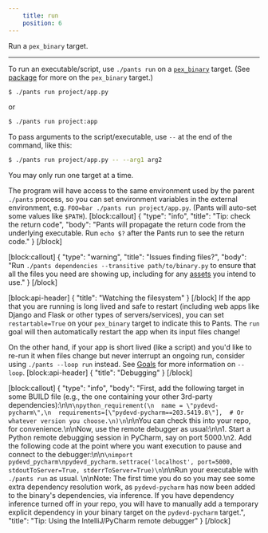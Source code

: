 ```yaml
---
    title: run
    position: 6
---
```


Run a `pex_binary` target.

---

To run an executable/script, use `./pants run` on a [`pex_binary`](doc:reference-pex_binary) target. (See [package](doc:python-package-goal) for more on the `pex_binary` target.)

```bash
$ ./pants run project/app.py
```

or

```bash
$ ./pants run project:app
```

To pass arguments to the script/executable, use `--` at the end of the command, like this:

```bash
$ ./pants run project/app.py -- --arg1 arg2
```

You may only run one target at a time.

The program will have access to the same environment used by the parent `./pants` process, so you can set environment variables in the external environment, e.g. `FOO=bar ./pants run project/app.py`. (Pants will auto-set some values like `$PATH`).
[block:callout]
{
  "type": "info",
  "title": "Tip: check the return code",
  "body": "Pants will propagate the return code from the underlying executable. Run `echo $?` after the Pants run to see the return code."
}
[/block]

[block:callout]
{
  "type": "warning",
  "title": "Issues finding files?",
  "body": "Run `./pants dependencies --transitive path/to/binary.py` to ensure that all the files you need are showing up, including for any [assets](doc:resources) you intend to use."
}
[/block]

[block:api-header]
{
  "title": "Watching the filesystem"
}
[/block]
If the app that you are running is long lived and safe to restart (including web apps like Django and Flask or other types of servers/services), you can set `restartable=True` on your `pex_binary` target to indicate this to Pants. The `run` goal will then automatically restart the app when its input files change!

On the other hand, if your app is short lived (like a script) and you'd like to re-run it when files change but never interrupt an ongoing run, consider using `./pants --loop run` instead. See [Goals](doc:goals#running-goals) for more information on `--loop`.
[block:api-header]
{
  "title": "Debugging"
}
[/block]

[block:callout]
{
  "type": "info",
  "body": "First, add the following target in some BUILD file (e.g., the one containing your other 3rd-party dependencies):\n\n```\npython_requirement(\n  name = \"pydevd-pycharm\",\n  requirements=[\"pydevd-pycharm==203.5419.8\"],  # Or whatever version you choose.\n)\n```\n\nYou can check this into your repo, for convenience.\n\nNow, use the remote debugger as usual:\n\n1. Start a Python remote debugging session in PyCharm, say on port 5000.\n2. Add the following code at the point where you want execution to pause and connect to the debugger:\n\n```\nimport pydevd_pycharm\npydevd_pycharm.settrace('localhost', port=5000, stdoutToServer=True, stderrToServer=True)\n```\n\nRun your executable with `./pants run` as usual. \n\nNote: The first time you do so you may see some extra dependency resolution work, as `pydevd-pycharm` has now been added to the binary's dependencies, via inference. If you have dependency inference turned off in your repo, you will have to manually add a temporary explicit dependency in your binary target on the `pydevd-pycharm` target.",
  "title": "Tip: Using the IntelliJ/PyCharm remote debugger"
}
[/block]
